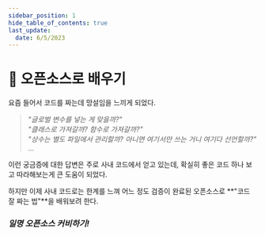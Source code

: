 ```yaml
---
sidebar_position: 1
hide_table_of_contents: true
last_update:
  date: 6/5/2023
---
```



# 📌 오픈소스로 배우기

요즘 들어서 코드를 짜는데 망설임을 느끼게 되었다.

> _"글로벌 변수를 넣는 게 맞을까?"_  
> _"클래스로 가져갈까? 함수로 가져갈까?"_  
> _"상수는 별도 파일에서 관리할까? 아니면 여기서만 쓰는 거니 여기다 선언할까?"_  
> ...

이런 궁금증에 대한 답변은 주로 사내 코드에서 얻고 있는데, 확실히 좋은 코드 하나 보고 따라해보는게 큰 도움이 되었다.

하지만 이제 사내 코드로는 한계를 느껴 어느 정도 검증이 완료된 오픈소스로 **"코드 잘 짜는 법"**을 배워보려 한다.

### _일명 오픈소스 커비하기!_

<Figure src="img/oss/coding_curby.png" hasBorder width="40%" />
